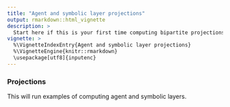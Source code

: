 ```yaml
---
title: "Agent and symbolic layer projections"
output: rmarkdown::html_vignette
description: >
  Start here if this is your first time computing bipartite projections.
vignette: >
  %\VignetteIndexEntry{Agent and symbolic layer projections}
  %\VignetteEngine{knitr::rmarkdown}
  \usepackage[utf8]{inputenc}
---
```


### Projections

This will run examples of computing agent and symbolic layers. 
